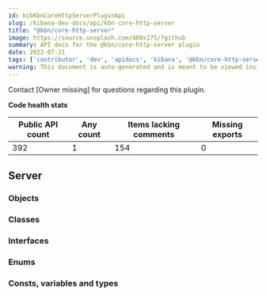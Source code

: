 ```yaml
---
id: kibKbnCoreHttpServerPluginApi
slug: /kibana-dev-docs/api/kbn-core-http-server
title: "@kbn/core-http-server"
image: https://source.unsplash.com/400x175/?github
summary: API docs for the @kbn/core-http-server plugin
date: 2022-07-21
tags: ['contributor', 'dev', 'apidocs', 'kibana', '@kbn/core-http-server']
warning: This document is auto-generated and is meant to be viewed inside our experimental, new docs system. Reach out in #docs-engineering for more info.
---
```




Contact [Owner missing] for questions regarding this plugin.

**Code health stats**

| Public API count  | Any count | Items lacking comments | Missing exports |
|-------------------|-----------|------------------------|-----------------|
| 392 | 1 | 154 | 0 |

## Server

### Objects
<DocDefinitionList data={kbnCoreHttpServerObj.server.objects}/>

### Classes
<DocDefinitionList data={kbnCoreHttpServerObj.server.classes}/>

### Interfaces
<DocDefinitionList data={kbnCoreHttpServerObj.server.interfaces}/>

### Enums
<DocDefinitionList data={kbnCoreHttpServerObj.server.enums}/>

### Consts, variables and types
<DocDefinitionList data={kbnCoreHttpServerObj.server.misc}/>

